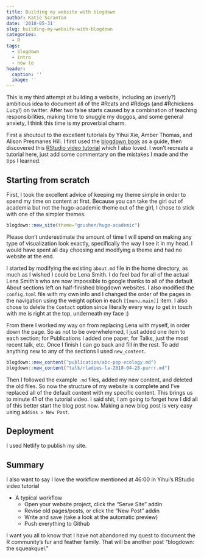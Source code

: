 ```yaml
---
title: Building my website with blogdown
author: Katie Scranton
date: '2018-05-31'
slug: building-my-website-with-blogdown
categories:
  - R
tags:
  - blogdown
  - intro
  - how to
header:
  caption: ''
  image: ''
---
```


This is my third attempt at building a website, including an (overly?) ambitious idea to document all of the #Rcats and #Rdogs (and #Rchickens Lucy!) on twitter. After two false starts caused by a combination of teaching responsibilities, making time to snuggle my doggos, and some general anxiety, I think this time is my proverbial charm. 

First a shoutout to the excellent tutorials by Yihui Xie, Amber Thomas, and Alison Presmanes Hill. I first used the [blogdown book](https://bookdown.org/yihui/blogdown/) as a guide, then discovered this [RStudio video tutorial](https://www.rstudio.com/resources/webinars/introducing-blogdown/) which I also loved. I won't recreate a tutorial here, just add some commentary on the mistakes I made and the tips I learned. 

## Starting from scratch

First, I took the excellent advice of keeping my theme simple in order to spend my time on content at first. Because you can take the girl out of academia but not the hugo-academic theme out of the girl, I chose to stick with one of the simpler themes. 

```r
blogdown::new_site(theme="gcushen/hugo-academic")
```

Please don't underestimate the amount of time I will spend on making any type of visualization look exactly, specifically the way I see it in my head. I would have spent all day choosing and modifying a theme and had no website at the end.

I started by modifying the existing `about.md` file in the home directory, as much as I wished I could be Lena Smith. I do feel bad for all of the actual Lena Smith's who are now impossible to google thanks to all of the default About sections left on half-finished blogdown websites. I also modified the `config.toml` file with my own info and I changed the order of the pages in the navigation using the weight option in each `[[menu.main]]` item. I also chose to delete the `Contact` option since literally every way to get in touch with me is right at the top, underneath my face :)

From there I worked my way on from replacing Lena with myself, in order down the page. So as not to be overwhelemed, I just added one item to each section; for Publications I added one paper, for Talks, just the most recent talk, etc. Once I finish I can go back and fill in the rest. To add anything new to any of the sections I used `new_content`.

```r
blogdown::new_content("publication/abc-pop-ecology.md")
blogdown::new_content("talk/rladies-la-2018-04-28-purrr.md")
```

Then I followed the example `.md` files, added my new content, and deleted the old files. So now the structure of my website is complete and I've replaced all of the default content with my specific content. This brings us to minute 41 of the tutorial video. I said shit, I am going to forget how I did all of this better start the blog post now. Making a new blog post is very easy using `Addins > New Post`. 

## Deployment

I used Netlify to publish my site. 

## Summary

I also want to say I love the workflow mentioned at 46:00 in Yihui's RStudio video tutorial

* A typical workflow
    + Open your website project, click the "Serve Site" addin
    + Revise old pages/posts, or click the "New Post" addin
    + Write and save (take a look at the automatic preview)
    + Push everything to Github

I want you all to know that I have not abandoned my quest to document the R community's fur and feather family. That will be another post "blogdown: the squeakquel."
